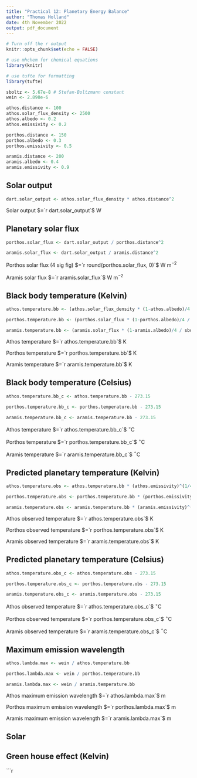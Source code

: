 ```yaml
---
title: "Practical 12: Planetary Energy Balance"
author: "Thomas Holland"
date: 4th November 2022
output: pdf_document
---
```

```r
# Turn off the r output
knitr::opts_chunk$set(echo = FALSE)

# use mhchem for chemical equations
library(knitr)

# use tufte for formatting
library(tufte)
```

```r
sboltz <- 5.67e-8 # Stefan-Boltzmann constant
wein <- 2.898e-6

athos.distance <- 100
athos.solar_flux_density <- 2500
athos.albedo <- 0.2
athos.emissivity <- 0.2

porthos.distance <- 150
porthos.albedo <- 0.3
porthos.emissivity <- 0.5

aramis.distance <- 200
aramis.albedo <- 0.4
aramis.emissivity <- 0.9
```

## Solar output
```r
dart.solar_output <- athos.solar_flux_density * athos.distance^2
```

Solar output  $=`r dart.solar_output`$ W

## Planetary solar flux

```r
porthos.solar_flux <- dart.solar_output / porthos.distance^2

aramis.solar_flux <- dart.solar_output / aramis.distance^2
```

Porthos solar flux (4 sig fig) $=`r round(porthos.solar_flux, 0)`$ W m$^{-2}$

Aramis solar flux $=`r aramis.solar_flux`$ W m$^{-2}$

## Black body temperature (Kelvin)

```r
athos.temperature.bb <- (athos.solar_flux_density * (1-athos.albedo)/4 / sboltz)^(1/4)

porthos.temperature.bb <- (porthos.solar_flux * (1-porthos.albedo)/4 / sboltz)^(1/4)

aramis.temperature.bb <- (aramis.solar_flux * (1-aramis.albedo)/4 / sboltz)^(1/4)
```

Athos temperature $=`r athos.temperature.bb`$ K

Porthos temperature $=`r porthos.temperature.bb`$ K

Aramis temperature $=`r aramis.temperature.bb`$ K

## Black body temperature (Celsius)

```r
athos.temperature.bb_c <- athos.temperature.bb - 273.15

porthos.temperature.bb_c <- porthos.temperature.bb - 273.15

aramis.temperature.bb_c <- aramis.temperature.bb - 273.15
```

Athos temperature $=`r athos.temperature.bb_c`$ $^{\circ}$C

Porthos temperature $=`r porthos.temperature.bb_c`$ $^{\circ}$C

Aramis temperature $=`r aramis.temperature.bb_c`$ $^{\circ}$C

## Predicted planetary temperature (Kelvin)

```r
athos.temperature.obs <- athos.temperature.bb * (athos.emissivity)^(1/4)

porthos.temperature.obs <- porthos.temperature.bb * (porthos.emissivity)^(1/4)

aramis.temperature.obs <- aramis.temperature.bb * (aramis.emissivity)^(1/4)
```

Athos observed temperature $=`r athos.temperature.obs`$ K

Porthos observed temperature $=`r porthos.temperature.obs`$ K

Aramis observed temperature $=`r aramis.temperature.obs`$ K

## Predicted planetary temperature (Celsius)

```r
athos.temperature.obs_c <- athos.temperature.obs - 273.15

porthos.temperature.obs_c <- porthos.temperature.obs - 273.15

aramis.temperature.obs_c <- aramis.temperature.obs - 273.15
```

Athos observed temperature $=`r athos.temperature.obs_c`$ $^{\circ}$C

Porthos observed temperature $=`r porthos.temperature.obs_c`$ $^{\circ}$C

Aramis observed temperature $=`r aramis.temperature.obs_c`$ $^{\circ}$C

## Maximum emission wavelength

```r
athos.lambda.max <- wein / athos.temperature.bb

porthos.lambda.max <- wein / porthos.temperature.bb

aramis.lambda.max <- wein / aramis.temperature.bb
```

Athos maximum emission wavelength $=`r athos.lambda.max`$ m

Porthos maximum emission wavelength $=`r porthos.lambda.max`$ m

Aramis maximum emission wavelength $=`r aramis.lambda.max`$ m

## Solar 

## Green house effect (Kelvin)

```r

